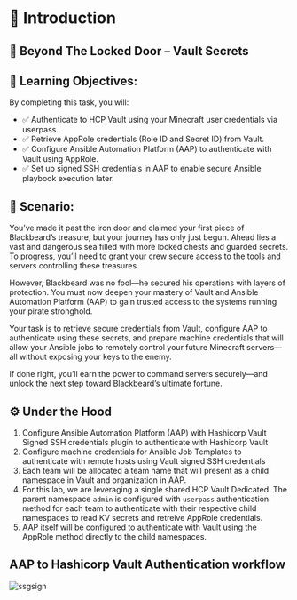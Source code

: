 # 📜 Introduction

## 🚪 Beyond The Locked Door – Vault Secrets

## 🎯 Learning Objectives:
By completing this task, you will:

* ✅ Authenticate to HCP Vault using your Minecraft user credentials via userpass.
* ✅ Retrieve AppRole credentials (Role ID and Secret ID) from Vault.
* ✅ Configure Ansible Automation Platform (AAP) to authenticate with Vault using AppRole.
* ✅ Set up signed SSH credentials in AAP to enable secure Ansible playbook execution later.


## 📖 Scenario:

You’ve made it past the iron door and claimed your first piece of Blackbeard’s treasure, but your journey has only just begun. Ahead lies a vast and dangerous sea filled with more locked chests and guarded secrets. To progress, you’ll need to grant your crew secure access to the tools and servers controlling these treasures.

However, Blackbeard was no fool—he secured his operations with layers of protection. You must now deepen your mastery of Vault and Ansible Automation Platform (AAP) to gain trusted access to the systems running your pirate stronghold.

Your task is to retrieve secure credentials from Vault, configure AAP to authenticate using these secrets, and prepare machine credentials that will allow your Ansible jobs to remotely control your future Minecraft servers—all without exposing your keys to the enemy.

If done right, you’ll earn the power to command servers securely—and unlock the next step toward Blackbeard’s ultimate fortune.

## ⚙️ Under the Hood 

1. Configure Ansible Automation Platform (AAP) with Hashicorp Vault Signed SSH credentials plugin to authenticate with Hashicorp Vault
2. Configure machine credentials for Ansible Job Templates to authenticate with remote hosts using Vault signed SSH credentials
3. Each team will be allocated a team name that will present as a child namespace in Vault and organization in AAP.
4. For this lab, we are leveraging a single shared HCP Vault Dedicated. The parent namespace `admin` is configured with `userpass` authentication method for each team to authenticate with their respective child namespaces to read KV secrets and retreive AppRole credentials.
5. AAP itself will be configured to authenticate with Vault using the AppRole method directly to the child namespaces.

## AAP to Hashicorp Vault Authentication workflow
![ssgsign](/assets/task_2/aap-ssh-signing.png)




